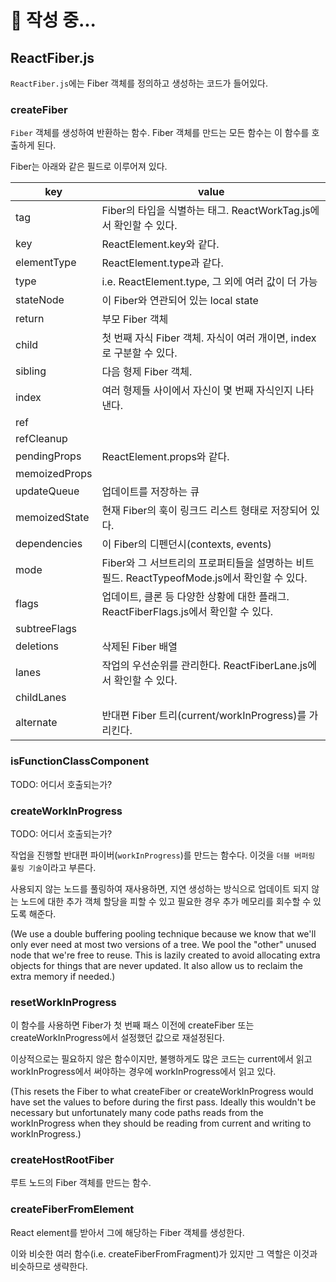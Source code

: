 # 📝 작성 중...

## ReactFiber.js

`ReactFiber.js`에는 Fiber 객체를 정의하고 생성하는 코드가 들어있다.

### createFiber

`Fiber` 객체를 생성하여 반환하는 함수. Fiber 객체를 만드는 모든 함수는 이 함수를 호출하게 된다.

Fiber는 아래와 같은 필드로 이루어져 있다.

| key           | value                                                                                        |
| ------------- | -------------------------------------------------------------------------------------------- |
| tag           | Fiber의 타입을 식별하는 태그. ReactWorkTag.js에서 확인할 수 있다.                            |
| key           | ReactElement.key와 같다.                                                                     |
| elementType   | ReactElement.type과 같다.                                                                    |
| type          | i.e. ReactElement.type, 그 외에 여러 값이 더 가능                                            |
| stateNode     | 이 Fiber와 연관되어 있는 local state                                                         |
| return        | 부모 Fiber 객체                                                                              |
| child         | 첫 번째 자식 Fiber 객체. 자식이 여러 개이면, index로 구분할 수 있다.                         |
| sibling       | 다음 형제 Fiber 객체.                                                                        |
| index         | 여러 형제들 사이에서 자신이 몇 번째 자식인지 나타낸다.                                       |
| ref           |                                                                                              |
| refCleanup    |                                                                                              |
| pendingProps  | ReactElement.props와 같다.                                                                   |
| memoizedProps |                                                                                              |
| updateQueue   | 업데이트를 저장하는 큐                                                                       |
| memoizedState | 현재 Fiber의 훅이 링크드 리스트 형태로 저장되어 있다.                                        |
| dependencies  | 이 Fiber의 디펜던시(contexts, events)                                                        |
| mode          | Fiber와 그 서브트리의 프로퍼티들을 설명하는 비트필드. ReactTypeofMode.js에서 확인할 수 있다. |
| flags         | 업데이트, 클론 등 다양한 상황에 대한 플래그. ReactFiberFlags.js에서 확인할 수 있다.          |
| subtreeFlags  |                                                                                              |
| deletions     | 삭제된 Fiber 배열                                                                            |
| lanes         | 작업의 우선순위를 관리한다. ReactFiberLane.js에서 확인할 수 있다.                            |
| childLanes    |                                                                                              |
| alternate     | 반대편 Fiber 트리(current/workInProgress)를 가리킨다.                                        |

### isFunctionClassComponent

TODO: 어디서 호출되는가?

### createWorkInProgress

TODO: 어디서 호출되는가?

작업을 진행할 반대편 파이버(`workInProgress`)를 만드는 함수다. 이것을 `더블 버퍼링 풀링 기술`이라고 부른다.

사용되지 않는 노드를 풀링하여 재사용하면, 지연 생성하는 방식으로 업데이트 되지 않는 노드에 대한 추가 객체 할당을 피할 수 있고 필요한 경우 추가 메모리를 회수할 수 있도록 해준다.

(We use a double buffering pooling technique because we know that we'll only ever need at most two versions of a tree. We pool the "other" unused node that we're free to reuse. This is lazily created to avoid allocating extra objects for things that are never updated. It also allow us to reclaim the extra memory if needed.)

### resetWorkInProgress

이 함수를 사용하면 Fiber가 첫 번째 패스 이전에 createFiber 또는 createWorkInProgress에서 설정했던 값으로 재설정된다.

이상적으로는 필요하지 않은 함수이지만, 불행하게도 많은 코드는 current에서 읽고 workInProgress에서 써야하는 경우에 workInProgress에서 읽고 있다.

(This resets the Fiber to what createFiber or createWorkInProgress would have set the values to before during the first pass. Ideally this wouldn't be necessary but unfortunately many code paths reads from the workInProgress when they should be reading from current and writing to workInProgress.)

### createHostRootFiber

루트 노드의 Fiber 객체를 만드는 함수.

### createFiberFromElement

React element를 받아서 그에 해당하는 Fiber 객체를 생성한다.

이와 비슷한 여러 함수(i.e. createFiberFromFragment)가 있지만 그 역할은 이것과 비슷하므로 생략한다.
